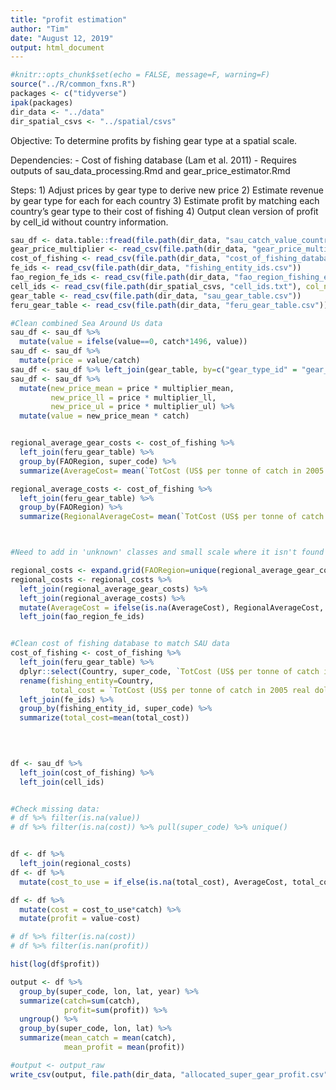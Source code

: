 ```yaml
---
title: "profit estimation"
author: "Tim"
date: "August 12, 2019"
output: html_document
---
```


```r

#knitr::opts_chunk$set(echo = FALSE, message=F, warning=F)
source("../R/common_fxns.R")
packages <- c("tidyverse")
ipak(packages)
dir_data <- "../data"
dir_spatial_csvs <- "../spatial/csvs"
```

Objective: To determine profits by fishing gear type at a spatial scale. 

Dependencies:
- Cost of fishing database (Lam et al. 2011)
- Requires outputs of sau_data_processing.Rmd and gear_price_estimator.Rmd

Steps:
1) Adjust prices by gear type to derive new price
2) Estimate revenue by gear type for each for each country
3) Estimate profit by matching each country's gear type to their cost of fishing
4) Output clean version of profit by cell_id without country information. 

```r
sau_df <- data.table::fread(file.path(dir_data, "sau_catch_value_country.csv"))
gear_price_multiplier <- read_csv(file.path(dir_data, "gear_price_multipliers.csv"))
cost_of_fishing <- read_csv(file.path(dir_data, "cost_of_fishing_database.csv"))
fe_ids <- read_csv(file.path(dir_data, "fishing_entity_ids.csv"))
fao_region_fe_ids <- read_csv(file.path(dir_data, "fao_region_fishing_entity_ids.csv"))
cell_ids <- read_csv(file.path(dir_spatial_csvs, "cell_ids.txt"), col_names = c("cell_id", "lon", "lat"))
gear_table <- read_csv(file.path(dir_data, "sau_gear_table.csv"))
feru_gear_table <- read_csv(file.path(dir_data, "feru_gear_table.csv"))
```


```r

#Clean combined Sea Around Us data
sau_df <- sau_df %>% 
  mutate(value = ifelse(value==0, catch*1496, value))
sau_df <- sau_df %>% 
  mutate(price = value/catch)
sau_df <- sau_df %>% left_join(gear_table, by=c("gear_type_id" = "gear_id")) %>% left_join(gear_price_multiplier)
sau_df <- sau_df %>% 
  mutate(new_price_mean = price * multiplier_mean,
         new_price_ll = price * multiplier_ll,
         new_price_ul = price * multiplier_ul) %>% 
  mutate(value = new_price_mean * catch)


regional_average_gear_costs <- cost_of_fishing %>% 
  left_join(feru_gear_table) %>% 
  group_by(FAORegion, super_code) %>% 
  summarize(AverageCost= mean(`TotCost (US$ per tonne of catch in 2005 real dollar)`)) 

regional_average_costs <- cost_of_fishing %>% 
  left_join(feru_gear_table) %>% 
  group_by(FAORegion) %>% 
  summarize(RegionalAverageCost= mean(`TotCost (US$ per tonne of catch in 2005 real dollar)`)) 



#Need to add in 'unknown' classes and small scale where it isn't found in the data. 

regional_costs <- expand.grid(FAORegion=unique(regional_average_gear_costs$FAORegion), super_code=c(unique(regional_average_gear_costs$super_code), "unknown"))
regional_costs <- regional_costs %>% 
  left_join(regional_average_gear_costs) %>% 
  left_join(regional_average_costs) %>% 
  mutate(AverageCost = ifelse(is.na(AverageCost), RegionalAverageCost, AverageCost)) %>% 
  left_join(fao_region_fe_ids)


#Clean cost of fishing database to match SAU data 
cost_of_fishing <- cost_of_fishing %>% 
  left_join(feru_gear_table) %>% 
  dplyr::select(Country, super_code, `TotCost (US$ per tonne of catch in 2005 real dollar)`) %>% 
  rename(fishing_entity=Country,
         total_cost = `TotCost (US$ per tonne of catch in 2005 real dollar)`) %>% 
  left_join(fe_ids) %>% 
  group_by(fishing_entity_id, super_code) %>% 
  summarize(total_cost=mean(total_cost))

  
  
```


```r
df <- sau_df %>% 
  left_join(cost_of_fishing) %>% 
  left_join(cell_ids) 


#Check missing data:
# df %>% filter(is.na(value))
# df %>% filter(is.na(cost)) %>% pull(super_code) %>% unique()


df <- df %>% 
  left_join(regional_costs)
df <- df %>% 
  mutate(cost_to_use = if_else(is.na(total_cost), AverageCost, total_cost))

df <- df %>% 
  mutate(cost = cost_to_use*catch) %>% 
  mutate(profit = value-cost)

# df %>% filter(is.na(cost))
# df %>% filter(is.nan(profit))

hist(log(df$profit))
```


```r
output <- df %>% 
  group_by(super_code, lon, lat, year) %>%
  summarize(catch=sum(catch),
            profit=sum(profit)) %>%
  ungroup() %>%
  group_by(super_code, lon, lat) %>%
  summarize(mean_catch = mean(catch),
            mean_profit = mean(profit))

```


```r
#output <- output_raw
write_csv(output, file.path(dir_data, "allocated_super_gear_profit.csv"))

```

